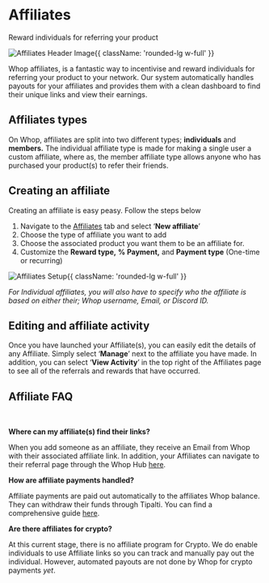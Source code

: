 
<HeroPattern />

<div className='lead'>

# Affiliates

Reward individuals for referring your product

![Affiliates Header Image](https://i.imgur.com/NJ5DOVv.png){{ className: 'rounded-lg w-full' }}

Whop affiliates, is a fantastic way to incentivise and reward individuals for referring your product to your network. Our system automatically handles payouts for your affiliates and provides them with a clean dashboard to find their unique links and view their earnings. 

## Affiliates types

On Whop, affiliates are split into two different types; **individuals** and **members.** The individual affiliate type is made for making a single user a custom affiliate, where as, the member affiliate type allows anyone who has purchased your product(s) to refer their friends.

## Creating an affiliate

Creating an affiliate is easy peasy. Follow the steps below

1. Navigate to the [Affiliates](https://dash.whop.com/affiliates) tab and select ‘**New affiliate**’
2. Choose the type of affiliate you want to add 
3. Choose the associated product you want them to be an affiliate for.
4. Customize the **Reward type,** **% Payment,** and **Payment type** (One-time or recurring)

![Affiliates Setup](https://i.imgur.com/POl1tVA.gif){{ className: 'rounded-lg w-full' }}

*For Individual affiliates, you will also have to specify who the affiliate is based on either their; Whop username, Email, or Discord ID.*

## Editing and affiliate activity

Once you have launched your Affiliate(s), you can easily edit the details of any Affiliate. Simply select ‘**Manage**’ next to the affiliate you have made. In addition, you can select ‘**View Activity**’ in the top right of the Affiliates page to see all of the referrals and rewards that have occurred.

## Affiliate FAQ

<br/>

**Where can my affiliate(s) find their links?**

When you add someone as an affiliate, they receive an Email from Whop with their associated affiliate link. In addition, your Affiliates can navigate to their referral page through the Whop Hub [here](https://whop.com/hub). 

**How are affiliate payments handled?**

Affiliate payments are paid out automatically to the affiliates Whop balance. They can withdraw their funds through Tipalti. You can find a comprehensive guide [here](/crypto#withdrawing-funds).

**Are there affiliates for crypto?**

At this current stage, there is no affiliate program for Crypto. We do enable individuals to use Affiliate links so you can track and manually pay out the individual. However, automated payouts are not done by Whop for crypto payments *yet*.

</div>